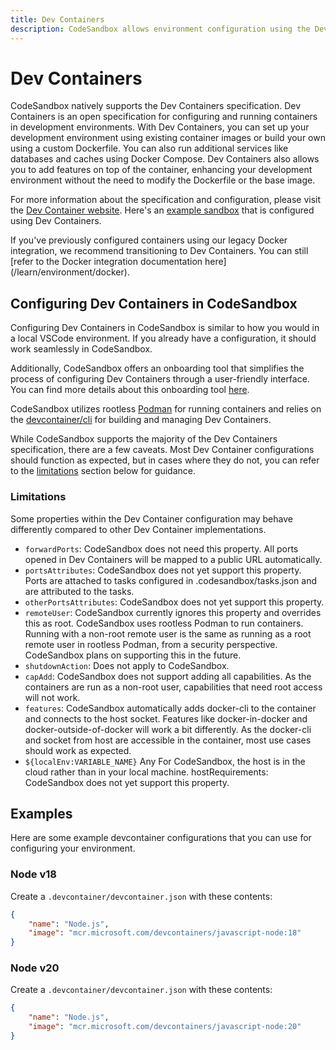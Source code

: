 ```yaml
---
title: Dev Containers
description: CodeSandbox allows environment configuration using the Dev Container spec.
---
```



# Dev Containers

CodeSandbox natively supports the Dev Containers specification. Dev Containers is an open specification for configuring and running containers in development environments. With Dev Containers, you can set up your development environment using existing container images or build your own using a custom Dockerfile. You can also run additional services like databases and caches using Docker Compose. Dev Containers also allows you to add features on top of the container, enhancing your development environment without the need to modify the Dockerfile or the base image.

For more information about the specification and configuration, please visit the [Dev Container website](https://containers.dev/). Here's an [example sandbox](https://codesandbox.io/p/sandbox/github/codesandbox/sandbox-templates/tree/main/docker) that is configured using Dev Containers.

<Callout emoji="⭑">
If you've previously configured containers using our legacy Docker integration, we recommend transitioning to Dev Containers. You can still [refer to the Docker integration documentation here](/learn/environment/docker).
</Callout>

## Configuring Dev Containers in CodeSandbox

Configuring Dev Containers in CodeSandbox is similar to how you would in a local VSCode environment. If you already have a configuration, it should work seamlessly in CodeSandbox.

Additionally, CodeSandbox offers an onboarding tool that simplifies the process of configuring Dev Containers through a user-friendly interface. You can find more details about this onboarding tool [here](/learn/repositories/getting-started/environment-setup).

CodeSandbox utilizes rootless [Podman](https://podman.io/) for running containers and relies on the [devcontainer/cli](https://github.com/devcontainers/cli) for building and managing Dev Containers.

While CodeSandbox supports the majority of the Dev Containers specification, there are a few caveats. Most Dev Container configurations should function as expected, but in cases where they do not, you can refer to the [limitations](#limitations) section below for guidance.

### Limitations

Some properties within the Dev Container configuration may behave differently compared to other Dev Container implementations.

- `forwardPorts`: CodeSandbox does not need this property. All ports opened in Dev Containers will be mapped to a public URL automatically.
- `portsAttributes`: CodeSandbox does not yet support this property. Ports are attached to tasks configured in .codesandbox/tasks.json and are attributed to the tasks.
- `otherPortsAttributes`: CodeSandbox does not yet support this property.
- `remoteUser`: CodeSandbox currently ignores this property and overrides this as root. CodeSandbox uses rootless Podman to run containers. Running with a non-root remote user is the same as running as a root remote user in rootless Podman, from a security perspective. CodeSandbox plans on supporting this in the future.
- `shutdownAction`:	Does not apply to CodeSandbox.
- `capAdd`: CodeSandbox does not support adding all capabilities. As the containers are run as a non-root user, capabilities that need root access will not work.
- `features`: CodeSandbox automatically adds docker-cli to the container and connects to the host socket. Features like docker-in-docker and docker-outside-of-docker will work a bit differently. As the docker-cli and socket from host are accessible in the container, most use cases should work as expected.
- `${localEnv:VARIABLE_NAME}`	Any	For CodeSandbox, the host is in the cloud rather than in your local machine.
hostRequirements: CodeSandbox does not yet support this property.

## Examples

Here are some example devcontainer configurations that you can use for configuring your environment.

### Node v18

Create a `.devcontainer/devcontainer.json` with these contents:

```json
{
    "name": "Node.js",
    "image": "mcr.microsoft.com/devcontainers/javascript-node:18"
}
```

### Node v20

Create a `.devcontainer/devcontainer.json` with these contents:

```json
{
    "name": "Node.js",
    "image": "mcr.microsoft.com/devcontainers/javascript-node:20"
}
```
